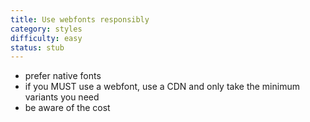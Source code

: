 ```yaml
---
title: Use webfonts responsibly
category: styles
difficulty: easy
status: stub
---
```


- prefer native fonts
- if you MUST use a webfont, use a CDN and only take the minimum variants you need
- be aware of the cost
